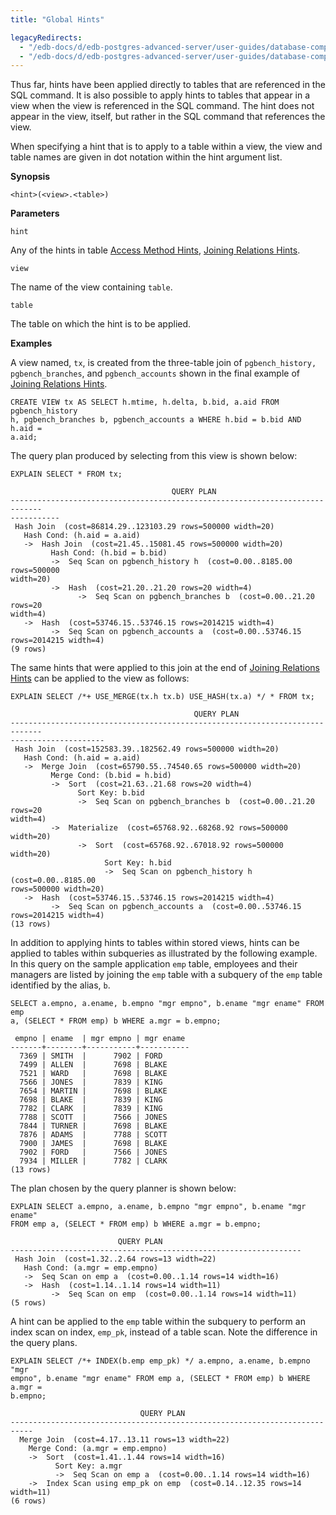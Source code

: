 ```yaml
---
title: "Global Hints"

legacyRedirects:
  - "/edb-docs/d/edb-postgres-advanced-server/user-guides/database-compatibility-for-oracle-developers-guide/13/global_hints.html"
  - "/edb-docs/d/edb-postgres-advanced-server/user-guides/database-compatibility-for-oracle-developers-guide/latest/global_hints.html"
---
```


<div id="global_hints" class="registered_link"></div>

Thus far, hints have been applied directly to tables that are referenced in the SQL command. It is also possible to apply hints to tables that appear in a view when the view is referenced in the SQL command. The hint does not appear in the view, itself, but rather in the SQL command that references the view.

When specifying a hint that is to apply to a table within a view, the view and table names are given in dot notation within the hint argument list.

**Synopsis**

```text
<hint>(<view>.<table>)
```

**Parameters**

`hint`

Any of the hints in table [Access Method Hints](02_access_method_hints/#access_method_hints), [Joining Relations Hints](04_joining_relations_hints/#joining_relations_hints).

`view`

The name of the view containing `table`.

`table`

The table on which the hint is to be applied.

**Examples**

A view named, `tx`, is created from the three-table join of `pgbench_history, pgbench_branches`, and `pgbench_accounts` shown in the final example of [Joining Relations Hints](04_joining_relations_hints/#joining_relations_hints).

```text
CREATE VIEW tx AS SELECT h.mtime, h.delta, b.bid, a.aid FROM pgbench_history
h, pgbench_branches b, pgbench_accounts a WHERE h.bid = b.bid AND h.aid =
a.aid;
```

The query plan produced by selecting from this view is shown below:

```text
EXPLAIN SELECT * FROM tx;

                                    QUERY PLAN
-----------------------------------------------------------------------------
-----------
 Hash Join  (cost=86814.29..123103.29 rows=500000 width=20)
   Hash Cond: (h.aid = a.aid)
   ->  Hash Join  (cost=21.45..15081.45 rows=500000 width=20)
         Hash Cond: (h.bid = b.bid)
         ->  Seq Scan on pgbench_history h  (cost=0.00..8185.00 rows=500000
width=20)
         ->  Hash  (cost=21.20..21.20 rows=20 width=4)
               ->  Seq Scan on pgbench_branches b  (cost=0.00..21.20 rows=20
width=4)
   ->  Hash  (cost=53746.15..53746.15 rows=2014215 width=4)
         ->  Seq Scan on pgbench_accounts a  (cost=0.00..53746.15
rows=2014215 width=4)
(9 rows)
```

The same hints that were applied to this join at the end of [Joining Relations Hints](04_joining_relations_hints/#joining_relations_hints) can be applied to the view as follows:

```text
EXPLAIN SELECT /*+ USE_MERGE(tx.h tx.b) USE_HASH(tx.a) */ * FROM tx;

                                         QUERY PLAN
-----------------------------------------------------------------------------
---------------------
 Hash Join  (cost=152583.39..182562.49 rows=500000 width=20)
   Hash Cond: (h.aid = a.aid)
   ->  Merge Join  (cost=65790.55..74540.65 rows=500000 width=20)
         Merge Cond: (b.bid = h.bid)
         ->  Sort  (cost=21.63..21.68 rows=20 width=4)
               Sort Key: b.bid
               ->  Seq Scan on pgbench_branches b  (cost=0.00..21.20 rows=20
width=4)
         ->  Materialize  (cost=65768.92..68268.92 rows=500000 width=20)
               ->  Sort  (cost=65768.92..67018.92 rows=500000 width=20)
                     Sort Key: h.bid
                     ->  Seq Scan on pgbench_history h  (cost=0.00..8185.00
rows=500000 width=20)
   ->  Hash  (cost=53746.15..53746.15 rows=2014215 width=4)
         ->  Seq Scan on pgbench_accounts a  (cost=0.00..53746.15
rows=2014215 width=4)
(13 rows)
```

In addition to applying hints to tables within stored views, hints can be applied to tables within subqueries as illustrated by the following example. In this query on the sample application `emp` table, employees and their managers are listed by joining the `emp` table with a subquery of the `emp` table identified by the alias, `b`.

```text
SELECT a.empno, a.ename, b.empno "mgr empno", b.ename "mgr ename" FROM emp
a, (SELECT * FROM emp) b WHERE a.mgr = b.empno;

 empno | ename  | mgr empno | mgr ename
-------+--------+-----------+-----------
  7369 | SMITH  |      7902 | FORD
  7499 | ALLEN  |      7698 | BLAKE
  7521 | WARD   |      7698 | BLAKE
  7566 | JONES  |      7839 | KING
  7654 | MARTIN |      7698 | BLAKE
  7698 | BLAKE  |      7839 | KING
  7782 | CLARK  |      7839 | KING
  7788 | SCOTT  |      7566 | JONES
  7844 | TURNER |      7698 | BLAKE
  7876 | ADAMS  |      7788 | SCOTT
  7900 | JAMES  |      7698 | BLAKE
  7902 | FORD   |      7566 | JONES
  7934 | MILLER |      7782 | CLARK
(13 rows)
```

The plan chosen by the query planner is shown below:

```text
EXPLAIN SELECT a.empno, a.ename, b.empno "mgr empno", b.ename "mgr ename"
FROM emp a, (SELECT * FROM emp) b WHERE a.mgr = b.empno;

                        QUERY PLAN
-----------------------------------------------------------------
 Hash Join  (cost=1.32..2.64 rows=13 width=22)
   Hash Cond: (a.mgr = emp.empno)
   ->  Seq Scan on emp a  (cost=0.00..1.14 rows=14 width=16)
   ->  Hash  (cost=1.14..1.14 rows=14 width=11)
         ->  Seq Scan on emp  (cost=0.00..1.14 rows=14 width=11)
(5 rows)
```

A hint can be applied to the `emp` table within the subquery to perform an index scan on index, `emp_pk`, instead of a table scan. Note the difference in the query plans.

```text
EXPLAIN SELECT /*+ INDEX(b.emp emp_pk) */ a.empno, a.ename, b.empno "mgr
empno", b.ename "mgr ename" FROM emp a, (SELECT * FROM emp) b WHERE a.mgr =
b.empno;

                             QUERY PLAN
---------------------------------------------------------------------------
  Merge Join  (cost=4.17..13.11 rows=13 width=22)
    Merge Cond: (a.mgr = emp.empno)
    ->  Sort  (cost=1.41..1.44 rows=14 width=16)
          Sort Key: a.mgr
          ->  Seq Scan on emp a  (cost=0.00..1.14 rows=14 width=16)
    ->  Index Scan using emp_pk on emp  (cost=0.14..12.35 rows=14 width=11)
(6 rows)
```
